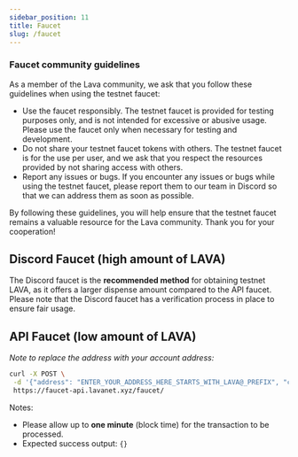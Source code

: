 ```yaml
---
sidebar_position: 11
title: Faucet
slug: /faucet
---
```



### Faucet community guidelines

As a member of the Lava community, we ask that you follow these guidelines when using the testnet faucet:

- Use the faucet responsibly. The testnet faucet is provided for testing purposes only, and is not intended for excessive or abusive usage. Please use the faucet only when necessary for testing and development.
- Do not share your testnet faucet tokens with others. The testnet faucet is for the use per user, and we ask that you respect the resources provided by not sharing access with others.
- Report any issues or bugs. If you encounter any issues or bugs while using the testnet faucet, please report them to our team in Discord so that we can address them as soon as possible.

By following these guidelines, you will help ensure that the testnet faucet remains a valuable resource for the Lava community. Thank you for your cooperation!

## Discord Faucet (high amount of LAVA)
The Discord faucet is the **recommended method** for obtaining testnet LAVA, as it offers a larger dispense amount compared to the API faucet. Please note that the Discord faucet has a verification process in place to ensure fair usage.

[<RoadmapItem icon="🌋" title="Discord Faucet" description="Use Faucet @ Lava's Discord"/>](https://discord.gg/5VcqgwMmkA)

## API Faucet (low amount of LAVA)
_Note to replace the address with your account address:_
```bash
curl -X POST \
 -d '{"address": "ENTER_YOUR_ADDRESS_HERE_STARTS_WITH_LAVA@_PREFIX", "coins": ["500000000 ulava"]}' \
 https://faucet-api.lavanet.xyz/faucet/
```
Notes:
- Please allow up to **one minute** (block time) for the transaction to be processed.
- Expected success output: `{}`
